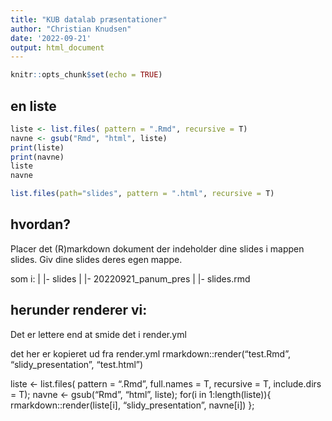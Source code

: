 ```yaml
---
title: "KUB datalab præsentationer"
author: "Christian Knudsen"
date: '2022-09-21'
output: html_document
---
```


```r
knitr::opts_chunk$set(echo = TRUE)
```

## en liste

```r
liste <- list.files( pattern = ".Rmd", recursive = T)
navne <- gsub("Rmd", "html", liste)
print(liste)
print(navne)
liste
navne
```





```r
list.files(path="slides", pattern = ".html", recursive = T)
```

## hvordan?

Placer det (R)markdown dokument der indeholder dine slides i mappen slides.
Giv dine slides deres egen mappe. 

som i:
|
|- slides
  |
  |- 20220921_panum_pres
    |
    |- slides.rmd
    

## herunder renderer vi:
Det er lettere end at smide det i render.yml

det her er kopieret ud fra render.yml
rmarkdown::render("test.Rmd", "slidy_presentation", "test.html")


liste <- list.files( pattern = ".Rmd", full.names = T, recursive = T, include.dirs = T);
navne <- gsub("Rmd", "html", liste);
for(i in 1:length(liste)){
  rmarkdown::render(liste[i], "slidy_presentation", navne[i])
};


